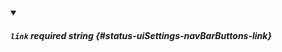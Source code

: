 
<details className="config-field" data-expandable="false" open>
<summary>

##### `link` <span className="config-field-required" data-required="true">required</span> <span className="config-field-type">string</span> <span className="config-field-default"></span> <span className="config-field-enum"></span> {#status-uiSettings-navBarButtons-link}



</summary>



</details>
